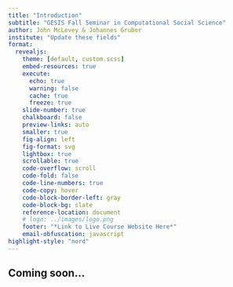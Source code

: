 ```yaml
---
title: "Introduction"
subtitle: "GESIS Fall Seminar in Computational Social Science"
author: John McLevey & Johannes Gruber
institute: "Update these fields"
format:
  revealjs: 
    theme: [default, custom.scss]
    embed-resources: true
    execute:
      echo: true
      warning: false
      cache: true
      freeze: true
    slide-number: true
    chalkboard: false
    preview-links: auto
    smaller: true
    fig-align: left
    fig-format: svg
    lightbox: true
    scrollable: true
    code-overflow: scroll
    code-fold: false
    code-line-numbers: true
    code-copy: hover
    code-block-border-left: gray 
    code-block-bg: slate
    reference-location: document
    # logo: ../images/logo.png
    footer: "*Link to Live Course Website Here*"
    email-obfuscation: javascript
highlight-style: "nord"
---
```


## Coming soon...